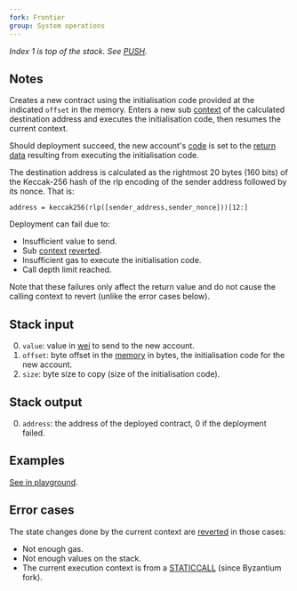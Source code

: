 ```yaml
---
fork: Frontier
group: System operations
---
```


_Index 1 is top of the stack. See [PUSH](/#60)._

## Notes

Creates a new contract using the initialisation code provided at the indicated `offset` in the memory. Enters a new sub [context](/about) of the calculated destination address and executes the initialisation code, then resumes the current context.

Should deployment succeed, the new account's [code](/about) is set to the [return data](/about) resulting from executing the initialisation code.

The destination address is calculated as the rightmost 20 bytes (160 bits) of the Keccak-256 hash of the rlp encoding of the sender address followed by its nonce. That is:

    address = keccak256(rlp([sender_address,sender_nonce]))[12:]

Deployment can fail due to:

- Insufficient value to send.
- Sub [context](/about) [reverted](/#FD).
- Insufficient gas to execute the initialisation code.
- Call depth limit reached.

Note that these failures only affect the return value and do not cause the calling context to revert (unlike the error cases below).

## Stack input

0. `value`: value in [wei](https://www.investopedia.com/terms/w/wei.asp) to send to the new account.
1. `offset`: byte offset in the [memory](/about) in bytes, the initialisation code for the new account.
2. `size`: byte size to copy (size of the initialisation code).

## Stack output

0. `address`: the address of the deployed contract, 0 if the deployment failed.

## Examples

[See in playground](/playground?callValue=9&unit=Wei&codeType=Mnemonic&code='z0q0f9q9f0y4%20FFmslk3%200x63FFFFFFFF6000526004601CF3jvMSTORE~13jjp%20'~k%20z%2F%2F%20Createmnmccountgith%20ygeimnd%20v%5Cnqynoljj~pvCREATEm%20al%20codekvPUSH1j~0g%20wfpvvz%01fgjklmpqvyz~_).

## Error cases

The state changes done by the current context are [reverted](#FD) in those cases:

- Not enough gas.
- Not enough values on the stack.
- The current execution context is from a [STATICCALL](/#FA) (since Byzantium fork).
